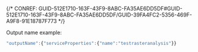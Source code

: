 

{/* CONREF: GUID-512E1710-163F-43F9-8ABC-FA35AE6DD5DF#GUID-512E1710-163F-43F9-8ABC-FA35AE6DD5DF/GUID-39FA4FC2-5356-469F-A9F8-91E18787F773  */}

Output name example: 

```javascript
"outputName":{"serviceProperties":{"name":"testrasteranalysis"}}
```

 
